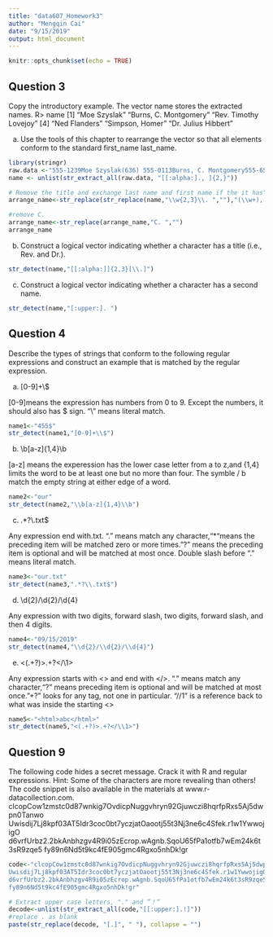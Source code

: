 ---
title: "data607_Homework3"
author: "Mengqin Cai"
date: "9/15/2019"
output: html_document
---

```{r setup, include=FALSE}
knitr::opts_chunk$set(echo = TRUE)
```



## Question 3


Copy the introductory example. The vector name stores the extracted names.
R> name
[1] "Moe Szyslak" "Burns, C. Montgomery" "Rev. Timothy Lovejoy"
[4] "Ned Flanders" "Simpson, Homer" "Dr. Julius Hibbert"

(a) Use the tools of this chapter to rearrange the vector so that all elements conform to
the standard first_name last_name.
```{r name, echo=TRUE}


library(stringr)
raw.data <-"555-1239Moe Szyslak(636) 555-0113Burns, C. Montgomery555-6542Rev. Timothy Lovejoy555 8904Ned Flanders636-555-3226Simpson, Homer5553642Dr. Julius Hibbert"
name <- unlist(str_extract_all(raw.data, "[[:alpha:]., ]{2,}"))

# Remove the title and exchange last name and first name if the it has" ,"
arrange_name<-str_replace(str_replace(name,"\\w{2,3}\\. ",""),"(\\w+), (.+)","\\2 \\1")

#remove C.
arrange_name<-str_replace(arrange_name,"C. ","")
arrange_name
```


b) Construct a logical vector indicating whether a character has a title (i.e., Rev. and
Dr.).
```{r title}

str_detect(name,"[[:alpha:]]{2,3}[\\.]")
```


(c) Construct a logical vector indicating whether a character has a second name.

```{r second-name}

str_detect(name,"[:upper:]. ")
```


## Question 4

Describe the types of strings that conform to the following regular expressions and
construct an example that is matched by the regular expression.


(a) [0-9]+\\$

[0-9]means the expression has numbers from 0 to 9. Except the numbers, it should also has $ sign. "\\" means literal match.

```{r expression}
name1<-"455$"
str_detect(name1,"[0-9]+\\$")
```

(b) \\b[a-z]{1,4}\\b

[a-z] means the experession has the lower case letter from a to z,and {1,4} limits the word to be at least one but no more than four. The symble / b match the empty string at either edge of a word.

```{r expression 2}
name2<-"our"
str_detect(name2,"\\b[a-z]{1,4}\\b")
```

(c) .*?\\.txt$


Any expression end with.txt.  "." means match any character,"*"means the preceding item will be matched zero or more times."?" means the preceding item is optional and will be matched at most once. Double slash before "." means literal match.

```{r expression 3}
name3<-"our.txt"
str_detect(name3,".*?\\.txt$")
```


(d) \\d{2}/\\d{2}/\\d{4}

Any expression with two digits, forward slash, two digits, forward slash, and then 4 digits.

```{r expression 4}
name4<-"09/15/2019"
str_detect(name4,"\\d{2}/\\d{2}/\\d{4}")
```


e) <(.+?)>.+?</\\1>

Any expression starts with <> and end with </>. "." means match any character,"?" means preceding item is optional and will be matched at most once."+?" looks for any tag, not one in particular. "//1" is a reference back to what was inside the starting <>

```{r expression 5}
name5<-"<html>abc</html>"
str_detect(name5,"<(.+?)>.+?</\\1>")
```


## Question 9

The following code hides a secret message. Crack it with R and regular expressions.
Hint: Some of the characters are more revealing than others! The code snippet is also
available in the materials at www.r-datacollection.com.
clcopCow1zmstc0d87wnkig7OvdicpNuggvhryn92Gjuwczi8hqrfpRxs5Aj5dwpn0Tanwo
Uwisdij7Lj8kpf03AT5Idr3coc0bt7yczjatOaootj55t3Nj3ne6c4Sfek.r1w1YwwojigO
d6vrfUrbz2.2bkAnbhzgv4R9i05zEcrop.wAgnb.SqoU65fPa1otfb7wEm24k6t3sR9zqe5
fy89n6Nd5t9kc4fE905gmc4Rgxo5nhDk!gr


```{r decode}
code<-"clcopCow1zmstc0d87wnkig7OvdicpNuggvhryn92Gjuwczi8hqrfpRxs5Aj5dwpn0Tanwo
Uwisdij7Lj8kpf03AT5Idr3coc0bt7yczjatOaootj55t3Nj3ne6c4Sfek.r1w1YwwojigO
d6vrfUrbz2.2bkAnbhzgv4R9i05zEcrop.wAgnb.SqoU65fPa1otfb7wEm24k6t3sR9zqe5
fy89n6Nd5t9kc4fE905gmc4Rgxo5nhDk!gr"

# Extract upper case letters, "." and ”！“
decode<-unlist(str_extract_all(code,"[[:upper:].!]"))
#replace . as blank
paste(str_replace(decode, "[.]", " "), collapse = "")

```


